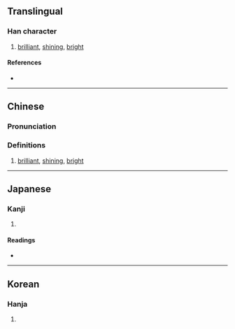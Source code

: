 {{character info}}
==Translingual==

===Han character===
{{Han char|rn=86|rad=火|as=04|sn=8|four=92821|canj=FHML|ids=⿰火斤}}

# [[brilliant]], [[shining]], [[bright]]

====References====
* {{Han ref|kx=0667.230|dkj=18921|dj=1077.020|hdz=32192.070|uh=7098|ud=28824|bh=CD51|bd=52561}}

----

==Chinese==
{{zh-forms}}

===Pronunciation===
{{zh-pron
|m=xīn
|c=jan1
|mn=him
|mc=y
|oc=y
|ma=
|cat=a
}}

===Definitions===
{{zh-hanzi}}

# [[brilliant]], [[shining]], [[bright]]

----

==Japanese==

===Kanji===
{{ja-kanji|grade=|rs=火04}}

# {{rfdef|ja|sort=火04}}

====Readings====
* {{ja-readings|on=[[きん]] (kin), [[こん]] (kon)|kun=[[あぶる]] (aburu)}}

----

==Korean==

===Hanja===
{{ko-hanja|hangeul=흔|eumhun=|rv=heun|mr=hŭn|y=hun}}

# {{rfdef|ko|sort=火04}}